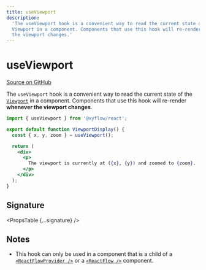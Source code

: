 ```yaml
---
title: useViewport
description:
  'The useViewport hook is a convenient way to read the current state of the
  Viewport in a component. Components that use this hook will re-render whenever
  the viewport changes.'
---
```



# useViewport

[Source on GitHub](https://github.com/xyflow/xyflow/blob/main/packages/react/src/hooks/useViewport.ts)

The `useViewport` hook is a convenient way to read the current state of the
[`Viewport`](/api-reference/types/viewport) in a component. Components that use this hook
will re-render **whenever the viewport changes**.

```jsx
import { useViewport } from '@xyflow/react';

export default function ViewportDisplay() {
  const { x, y, zoom } = useViewport();

  return (
    <div>
      <p>
        The viewport is currently at ({x}, {y}) and zoomed to {zoom}.
      </p>
    </div>
  );
}
```

## Signature

<PropsTable {...signature} />

## Notes

- This hook can only be used in a component that is a child of a
  [`<ReactFlowProvider />`](/api-reference/react-flow-provider) or a
  [`<ReactFlow />`](/api-reference/react-flow) component.

